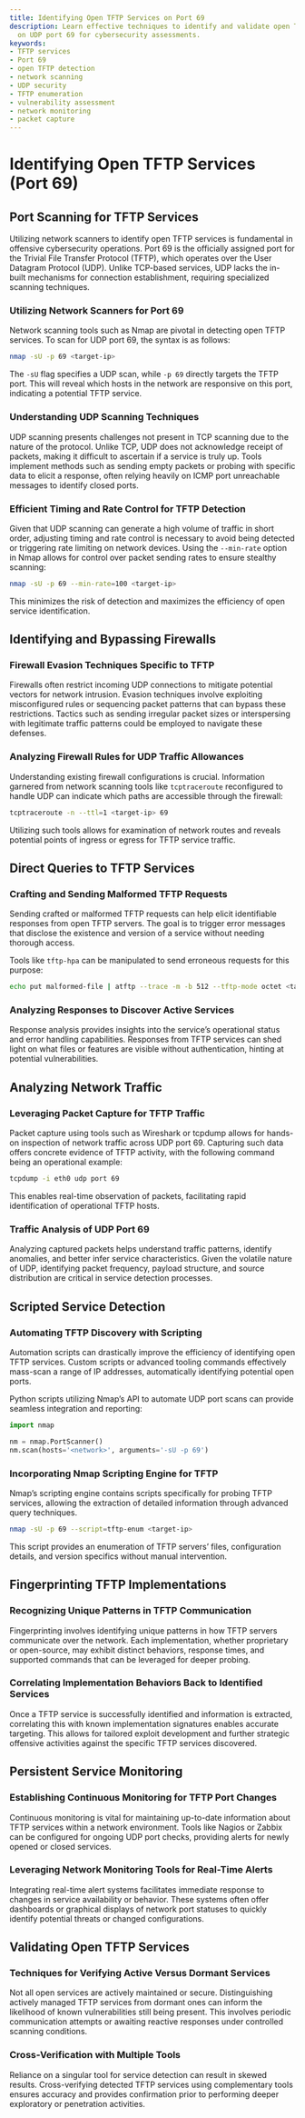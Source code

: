 ```yaml
---
title: Identifying Open TFTP Services on Port 69
description: Learn effective techniques to identify and validate open TFTP services
  on UDP port 69 for cybersecurity assessments.
keywords:
- TFTP services
- Port 69
- open TFTP detection
- network scanning
- UDP security
- TFTP enumeration
- vulnerability assessment
- network monitoring
- packet capture
---
```


# Identifying Open TFTP Services (Port 69)

## Port Scanning for TFTP Services

Utilizing network scanners to identify open TFTP services is fundamental in offensive cybersecurity operations. Port 69 is the officially assigned port for the Trivial File Transfer Protocol (TFTP), which operates over the User Datagram Protocol (UDP). Unlike TCP-based services, UDP lacks the in-built mechanisms for connection establishment, requiring specialized scanning techniques.

### Utilizing Network Scanners for Port 69

Network scanning tools such as Nmap are pivotal in detecting open TFTP services. To scan for UDP port 69, the syntax is as follows:

```bash
nmap -sU -p 69 <target-ip>
```

The `-sU` flag specifies a UDP scan, while `-p 69` directly targets the TFTP port. This will reveal which hosts in the network are responsive on this port, indicating a potential TFTP service.

### Understanding UDP Scanning Techniques

UDP scanning presents challenges not present in TCP scanning due to the nature of the protocol. Unlike TCP, UDP does not acknowledge receipt of packets, making it difficult to ascertain if a service is truly up. Tools implement methods such as sending empty packets or probing with specific data to elicit a response, often relying heavily on ICMP port unreachable messages to identify closed ports.

### Efficient Timing and Rate Control for TFTP Detection

Given that UDP scanning can generate a high volume of traffic in short order, adjusting timing and rate control is necessary to avoid being detected or triggering rate limiting on network devices. Using the `--min-rate` option in Nmap allows for control over packet sending rates to ensure stealthy scanning:

```bash
nmap -sU -p 69 --min-rate=100 <target-ip>
```

This minimizes the risk of detection and maximizes the efficiency of open service identification.

## Identifying and Bypassing Firewalls

### Firewall Evasion Techniques Specific to TFTP

Firewalls often restrict incoming UDP connections to mitigate potential vectors for network intrusion. Evasion techniques involve exploiting misconfigured rules or sequencing packet patterns that can bypass these restrictions. Tactics such as sending irregular packet sizes or interspersing with legitimate traffic patterns could be employed to navigate these defenses.

### Analyzing Firewall Rules for UDP Traffic Allowances

Understanding existing firewall configurations is crucial. Information garnered from network scanning tools like `tcptraceroute` reconfigured to handle UDP can indicate which paths are accessible through the firewall:

```bash
tcptraceroute -n --ttl=1 <target-ip> 69
```

Utilizing such tools allows for examination of network routes and reveals potential points of ingress or egress for TFTP service traffic.

## Direct Queries to TFTP Services

### Crafting and Sending Malformed TFTP Requests

Sending crafted or malformed TFTP requests can help elicit identifiable responses from open TFTP servers. The goal is to trigger error messages that disclose the existence and version of a service without needing thorough access.

Tools like `tftp-hpa` can be manipulated to send erroneous requests for this purpose:

```bash
echo put malformed-file | atftp --trace -m -b 512 --tftp-mode octet <target-ip>
```

### Analyzing Responses to Discover Active Services

Response analysis provides insights into the service’s operational status and error handling capabilities. Responses from TFTP services can shed light on what files or features are visible without authentication, hinting at potential vulnerabilities.

## Analyzing Network Traffic

### Leveraging Packet Capture for TFTP Traffic

Packet capture using tools such as Wireshark or tcpdump allows for hands-on inspection of network traffic across UDP port 69. Capturing such data offers concrete evidence of TFTP activity, with the following command being an operational example:

```bash
tcpdump -i eth0 udp port 69
```

This enables real-time observation of packets, facilitating rapid identification of operational TFTP hosts.

### Traffic Analysis of UDP Port 69

Analyzing captured packets helps understand traffic patterns, identify anomalies, and better infer service characteristics. Given the volatile nature of UDP, identifying packet frequency, payload structure, and source distribution are critical in service detection processes.

## Scripted Service Detection

### Automating TFTP Discovery with Scripting

Automation scripts can drastically improve the efficiency of identifying open TFTP services. Custom scripts or advanced tooling commands effectively mass-scan a range of IP addresses, automatically identifying potential open ports.

Python scripts utilizing Nmap’s API to automate UDP port scans can provide seamless integration and reporting:

```python
import nmap

nm = nmap.PortScanner()
nm.scan(hosts='<network>', arguments='-sU -p 69')
```

### Incorporating Nmap Scripting Engine for TFTP

Nmap’s scripting engine contains scripts specifically for probing TFTP services, allowing the extraction of detailed information through advanced query techniques.

```bash
nmap -sU -p 69 --script=tftp-enum <target-ip>
```

This script provides an enumeration of TFTP servers’ files, configuration details, and version specifics without manual intervention.

## Fingerprinting TFTP Implementations

### Recognizing Unique Patterns in TFTP Communication

Fingerprinting involves identifying unique patterns in how TFTP servers communicate over the network. Each implementation, whether proprietary or open-source, may exhibit distinct behaviors, response times, and supported commands that can be leveraged for deeper probing.

### Correlating Implementation Behaviors Back to Identified Services

Once a TFTP service is successfully identified and information is extracted, correlating this with known implementation signatures enables accurate targeting. This allows for tailored exploit development and further strategic offensive activities against the specific TFTP services discovered.

## Persistent Service Monitoring

### Establishing Continuous Monitoring for TFTP Port Changes

Continuous monitoring is vital for maintaining up-to-date information about TFTP services within a network environment. Tools like Nagios or Zabbix can be configured for ongoing UDP port checks, providing alerts for newly opened or closed services.

### Leveraging Network Monitoring Tools for Real-Time Alerts

Integrating real-time alert systems facilitates immediate response to changes in service availability or behavior. These systems often offer dashboards or graphical displays of network port statuses to quickly identify potential threats or changed configurations.

## Validating Open TFTP Services

### Techniques for Verifying Active Versus Dormant Services

Not all open services are actively maintained or secure. Distinguishing actively managed TFTP services from dormant ones can inform the likelihood of known vulnerabilities still being present. This involves periodic communication attempts or awaiting reactive responses under controlled scanning conditions.

### Cross-Verification with Multiple Tools

Reliance on a singular tool for service detection can result in skewed results. Cross-verifying detected TFTP services using complementary tools ensures accuracy and provides confirmation prior to performing deeper exploratory or penetration activities.